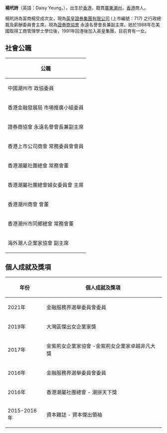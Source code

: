 {{Infobox person
| 姓名     = 楊玳詩
| 英文名   = Daisy Yeung
| 性別     = 女
| 語言     = 廣東話、英語、普通話
| 母校     = [[新法書院|新法書院]]
| 職業     = 商人
| 出生日期 = {{birth date and age|1965|8|11}}
| 國籍     = {{CNHK}}
| 籍貫     = [[廣東省|廣東省]][[潮州|潮州]]
| 父母     = [[楊受成|楊受成]]<br>任曼玲<br>
}}

'''楊玳詩'''（英語：Daisy Yeung，{{bd|1965年|8月11日|catIdx=Y楊}}），出生於[[香港|香港]]，籍貫[[廣東|廣東]][[潮州|潮州]]，[[香港|香港]]商人。

楊玳詩為富商楊受成次女，現為[https://www.emperorcapital.com/ 英皇證券集團有限公司] {{Wayback|url=https://www.emperorcapital.com/ |date=20210203150406 }}(上市編號：717) 之行政總裁及薪酬委員會主席。現為[http://www.isd.org.hk/members 證券商協會] {{Wayback|url=http://www.isd.org.hk/members |date=20190930034015 }}永遠名譽會長兼副主席。她於1988年在美國取得工商管理學士學位後，1991年回港後加入英皇集團，目前育有一女。

==社會公職==
{| class="wikitable"
|-
! 公職
|-
|中國潮州市 政協委員 
|-
|香港金融發展局 市場推廣小組委員 
|-
|證券商協會 永遠名譽會長兼副主席 
|-
|香港上市公司商會 常務委員會會員 
|-
|香港潮屬社團總會 常務會董 
|-
|香港潮屬社團總會婦女委員會 主席 
|-
|香港潮州商會 會董 
|-
|香港潮州市同鄉總會 常務會董 
|-
|海外潮人企業家協會 副主席
|}

==個人成就及獎項==
{| class="wikitable"
|-
! 年份 !! 個人成就及獎項
|-
|2021年
|金融服務界選舉委員會委員
|-
|2019年||大灣區傑出女企業家獎
|-
|2017年||金紫荊女企業家協會 -金紫荊女企業家卓越非凡大獎 
|-
|2016年||金融服務界選舉委員會委員
|-
|2016年||香港潮屬社團總會 - 潮拼天下獎
|-
|2015-2016年||資本雜誌 - 資本傑出領袖
|}